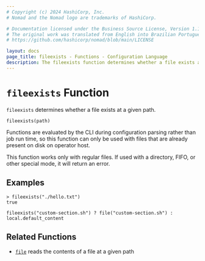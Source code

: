 ```yaml
---
# Copyright (c) 2024 HashiCorp, Inc.
# Nomad and the Nomad logo are trademarks of HashiCorp.

# Documentation licensed under the Business Source License, Version 1.1.
# The original work was translated from English into Brazilian Portuguese.
# https://github.com/hashicorp/nomad/blob/main/LICENSE

layout: docs
page_title: fileexists - Functions - Configuration Language
description: The fileexists function determines whether a file exists at a given path.
---
```


# `fileexists` Function

`fileexists` determines whether a file exists at a given path.

```hcl
fileexists(path)
```

Functions are evaluated by the CLI during configuration parsing rather than job run time,
so this function can only be used with files that are already present on disk on operator host.

This function works only with regular files. If used with a directory, FIFO,
or other special mode, it will return an error.

## Examples

```shell-session
> fileexists("./hello.txt")
true
```

```hcl
fileexists("custom-section.sh") ? file("custom-section.sh") : local.default_content
```

## Related Functions

- [`file`](/nomad/docs/job-specification/hcl2/functions/file/file) reads the contents of a file at a given path
